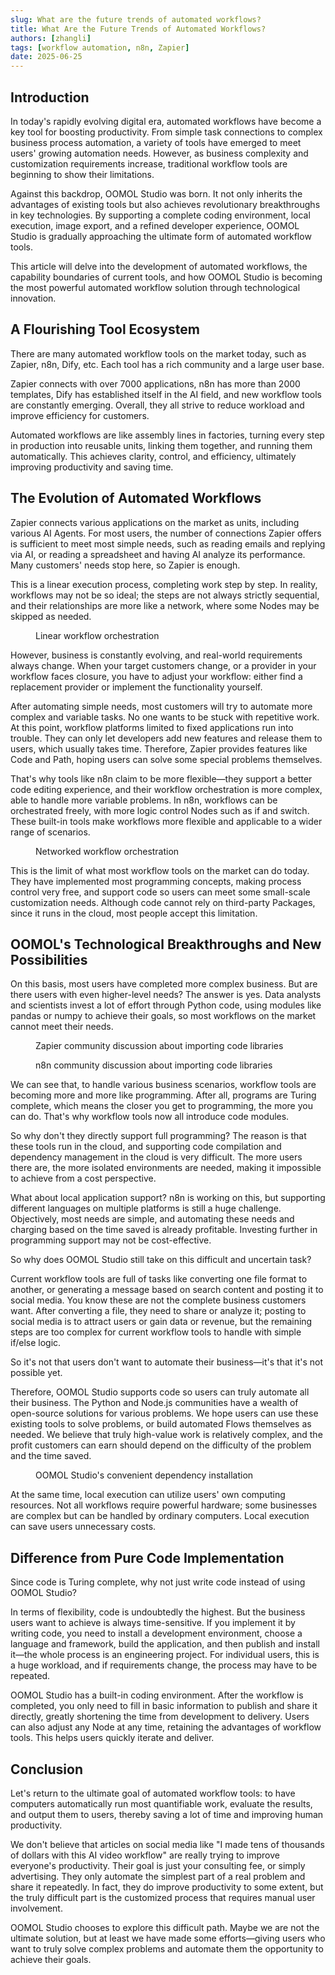 ```yaml
---
slug: What are the future trends of automated workflows?
title: What Are the Future Trends of Automated Workflows?
authors: [zhangli]
tags: [workflow automation, n8n, Zapier]
date: 2025-06-25
---
```



## Introduction

In today's rapidly evolving digital era, automated workflows have become a key tool for boosting productivity. From simple task connections to complex business process automation, a variety of tools have emerged to meet users' growing automation needs. However, as business complexity and customization requirements increase, traditional workflow tools are beginning to show their limitations.

Against this backdrop, OOMOL Studio was born. It not only inherits the advantages of existing tools but also achieves revolutionary breakthroughs in key technologies. By supporting a complete coding environment, local execution, image export, and a refined developer experience, OOMOL Studio is gradually approaching the ultimate form of automated workflow tools.

This article will delve into the development of automated workflows, the capability boundaries of current tools, and how OOMOL Studio is becoming the most powerful automated workflow solution through technological innovation.

## A Flourishing Tool Ecosystem

There are many automated workflow tools on the market today, such as Zapier, n8n, Dify, etc. Each tool has a rich community and a large user base.

Zapier connects with over 7000 applications, n8n has more than 2000 templates, Dify has established itself in the AI field, and new workflow tools are constantly emerging. Overall, they all strive to reduce workload and improve efficiency for customers.

Automated workflows are like assembly lines in factories, turning every step in production into reusable units, linking them together, and running them automatically. This achieves clarity, control, and efficiency, ultimately improving productivity and saving time.

## The Evolution of Automated Workflows

Zapier connects various applications on the market as units, including various AI Agents. For most users, the number of connections Zapier offers is sufficient to meet most simple needs, such as reading emails and replying via AI, or reading a spreadsheet and having AI analyze its performance. Many customers' needs stop here, so Zapier is enough.

This is a linear execution process, completing work step by step. In reality, workflows may not be so ideal; the steps are not always strictly sequential, and their relationships are more like a network, where some Nodes may be skipped as needed.

<figure>
  <Image
    sources={{
      light: useBaseUrl(
        "/img/blogs/2025-06-25-Future-Trends-of-Automated-Workflows/zapier-flow.png"
      ),
      dark: useBaseUrl(
        "/img/blogs/2025-06-25-Future-Trends-of-Automated-Workflows/zapier-flow.png"
      ),
    }}
    width="720"
  />
  <figcaption style={{textAlign: "center", fontStyle: "italic",color: "#828282"}}>
    Linear workflow orchestration
  </figcaption>
</figure>

However, business is constantly evolving, and real-world requirements always change. When your target customers change, or a provider in your workflow faces closure, you have to adjust your workflow: either find a replacement provider or implement the functionality yourself.

After automating simple needs, most customers will try to automate more complex and variable tasks. No one wants to be stuck with repetitive work. At this point, workflow platforms limited to fixed applications run into trouble. They can only let developers add new features and release them to users, which usually takes time. Therefore, Zapier provides features like Code and Path, hoping users can solve some special problems themselves.

That's why tools like n8n claim to be more flexible—they support a better code editing experience, and their workflow orchestration is more complex, able to handle more variable problems. In n8n, workflows can be orchestrated freely, with more logic control Nodes such as if and switch. These built-in tools make workflows more flexible and applicable to a wider range of scenarios.

<figure>
  <Image
    sources={{
      light: useBaseUrl(
        "/img/blogs/2025-06-25-Future-Trends-of-Automated-Workflows/dify-flow.png"
      ),
      dark: useBaseUrl(
        "/img/blogs/2025-06-25-Future-Trends-of-Automated-Workflows/dify-flow.png"
      ),
    }}
    width="720"
  />
  <figcaption style={{textAlign: "center", fontStyle: "italic",color: "#828282"}}>
    Networked workflow orchestration
  </figcaption>
</figure>

This is the limit of what most workflow tools on the market can do today. They have implemented most programming concepts, making process control very free, and support code so users can meet some small-scale customization needs. Although code cannot rely on third-party Packages, since it runs in the cloud, most people accept this limitation.

## OOMOL's Technological Breakthroughs and New Possibilities

On this basis, most users have completed more complex business. But are there users with even higher-level needs? The answer is yes. Data analysts and scientists invest a lot of effort through Python code, using modules like pandas or numpy to achieve their goals, so most workflows on the market cannot meet their needs.

<figure>
  <Image
    sources={{
      light: useBaseUrl(
        "/img/blogs/2025-06-25-Future-Trends-of-Automated-Workflows/zapier-import-lib.png"
      ),
      dark: useBaseUrl(
        "/img/blogs/2025-06-25-Future-Trends-of-Automated-Workflows/zapier-import-lib.png"
      ),
    }}
    width="720"
  />
  <figcaption style={{textAlign: "center", fontStyle: "italic",color: "#828282"}}>
    Zapier community discussion about importing code libraries
  </figcaption>
</figure>

<figure>
  <Image
    sources={{
      light: useBaseUrl(
        "/img/blogs/2025-06-25-Future-Trends-of-Automated-Workflows/n8n-import-lib.png"
      ),
      dark: useBaseUrl(
        "/img/blogs/2025-06-25-Future-Trends-of-Automated-Workflows/n8n-import-lib.png"
      ),
    }}
    width="720"
  />
  <figcaption style={{textAlign: "center", fontStyle: "italic",color: "#828282"}}>
    n8n community discussion about importing code libraries
  </figcaption>
</figure>

We can see that, to handle various business scenarios, workflow tools are becoming more and more like programming. After all, programs are Turing complete, which means the closer you get to programming, the more you can do. That's why workflow tools now all introduce code modules.

So why don't they directly support full programming? The reason is that these tools run in the cloud, and supporting code compilation and dependency management in the cloud is very difficult. The more users there are, the more isolated environments are needed, making it impossible to achieve from a cost perspective.

What about local application support? n8n is working on this, but supporting different languages on multiple platforms is still a huge challenge. Objectively, most needs are simple, and automating these needs and charging based on the time saved is already profitable. Investing further in programming support may not be cost-effective.

So why does OOMOL Studio still take on this difficult and uncertain task?

Current workflow tools are full of tasks like converting one file format to another, or generating a message based on search content and posting it to social media. You know these are not the complete business customers want. After converting a file, they need to share or analyze it; posting to social media is to attract users or gain data or revenue, but the remaining steps are too complex for current workflow tools to handle with simple if/else logic.

So it's not that users don't want to automate their business—it's that it's not possible yet.

Therefore, OOMOL Studio supports code so users can truly automate all their business. The Python and Node.js communities have a wealth of open-source solutions for various problems. We hope users can use these existing tools to solve problems, or build automated Flows themselves as needed. We believe that truly high-value work is relatively complex, and the profit customers can earn should depend on the difficulty of the problem and the time saved.

<figure>
  <Image
    sources={{
      light: useBaseUrl(
        "/img/blogs/2025-06-25-Future-Trends-of-Automated-Workflows/oomol-import-lib.png"
      ),
      dark: useBaseUrl(
        "/img/blogs/2025-06-25-Future-Trends-of-Automated-Workflows/oomol-import-lib.png"
      ),
    }}
    width="720"
  />
  <figcaption style={{textAlign: "center", fontStyle: "italic",color: "#828282"}}>
    OOMOL Studio's convenient dependency installation
  </figcaption>
</figure>

At the same time, local execution can utilize users' own computing resources. Not all workflows require powerful hardware; some businesses are complex but can be handled by ordinary computers. Local execution can save users unnecessary costs.

## Difference from Pure Code Implementation

Since code is Turing complete, why not just write code instead of using OOMOL Studio?

In terms of flexibility, code is undoubtedly the highest. But the business users want to achieve is always time-sensitive. If you implement it by writing code, you need to install a development environment, choose a language and framework, build the application, and then publish and install it—the whole process is an engineering project. For individual users, this is a huge workload, and if requirements change, the process may have to be repeated.

OOMOL Studio has a built-in coding environment. After the workflow is completed, you only need to fill in basic information to publish and share it directly, greatly shortening the time from development to delivery. Users can also adjust any Node at any time, retaining the advantages of workflow tools. This helps users quickly iterate and deliver.

## Conclusion

Let's return to the ultimate goal of automated workflow tools: to have computers automatically run most quantifiable work, evaluate the results, and output them to users, thereby saving a lot of time and improving human productivity.

We don't believe that articles on social media like "I made tens of thousands of dollars with this AI video workflow" are really trying to improve everyone's productivity. Their goal is just your consulting fee, or simply advertising. They only automate the simplest part of a real problem and share it repeatedly. In fact, they do improve productivity to some extent, but the truly difficult part is the customized process that requires manual user involvement.

OOMOL Studio chooses to explore this difficult path. Maybe we are not the ultimate solution, but at least we have made some efforts—giving users who want to truly solve complex problems and automate them the opportunity to achieve their goals.
